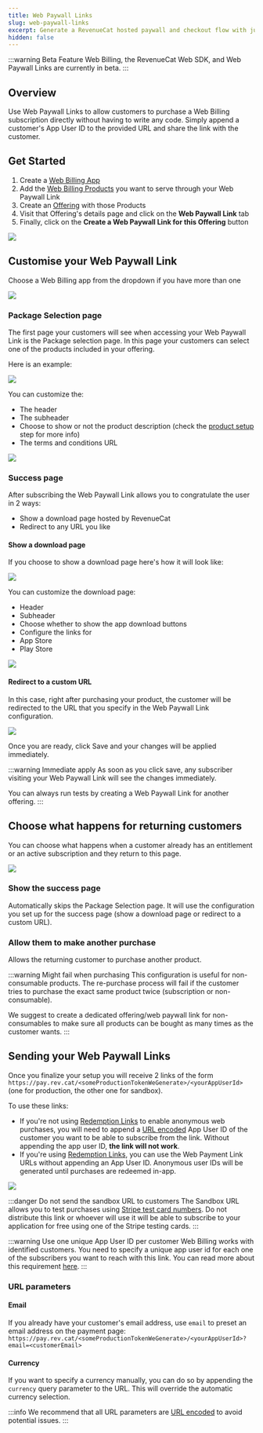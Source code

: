 ```yaml
---
title: Web Paywall Links
slug: web-paywall-links
excerpt: Generate a RevenueCat hosted paywall and checkout flow with just a few clicks
hidden: false
---
```


:::warning Beta Feature
Web Billing, the RevenueCat Web SDK, and Web Paywall Links are currently in beta.
:::

## Overview
Use Web Paywall Links to allow customers to purchase a Web Billing subscription directly without having to write any code.
Simply append a customer's App User ID to the provided URL and share the link with the customer.

## Get Started

1. Create a [Web Billing App](/web/revenuecat-billing#app-configuration)
2. Add the [Web Billing Products](/web/revenuecat-billing/product-setup) you want to serve through your Web Paywall Link
3. Create an [Offering](/tools/offerings-guide) with those Products
4. Visit that Offering's details page and click on the **Web Paywall Link** tab
5. Finally, click on the **Create a Web Paywall Link for this Offering** button

![](/images/web-billing/web-paywall-link-create.png)


## Customise your Web Paywall Link

Choose a Web Billing app from the dropdown if you have more than one

![](/images/web-billing/web-paywall-link-choose-app.png)


### Package Selection page
The first page your customers will see when accessing your Web Paywall Link is the Package selection page.
In this page your customers can select one of the products included in your offering.

Here is an example:

![](/images/web-billing/web-paywall-link-package-example.png)

You can customize the:
* The header
* The subheader
* Choose to show or not the product description (check the [product setup](/web/revenuecat-billing/product-setup) step for more info)
* The terms and conditions URL

![](/images/web-billing/web-paywall-link-package-config.png)


### Success page
After subscribing the Web Paywall Link allows you to congratulate the user in 2 ways:
* Show a download page hosted by RevenueCat
* Redirect to any URL you like

#### Show a download page
If you choose to show a download page here's how it will look like:

![](/images/web-billing/web-paywall-link-success-example.png)

You can customize the download page:
* Header
* Subheader
* Choose whether to show the app download buttons
* Configure the links for
* App Store
* Play Store

![](/images/web-billing/web-paywall-link-success-config.png)

#### Redirect to a custom URL
In this case, right after purchasing your product, the customer will be redirected to the URL that you specify in the
Web Paywall Link configuration.

![](/images/web-billing/web-paywall-link-redirect-config.png)

Once you are ready, click Save and your changes will be applied immediately.

:::warning Immediate apply
As soon as you click save, any subscriber visiting your Web Paywall Link will see the changes immediately.

You can always run tests by creating a Web Paywall Link for another offering.
:::

## Choose what happens for returning customers
You can choose what happens when a customer already has an entitlement or an active subscription and they return to this page.

![](/images/web-billing/web-paywall-link-choose-returning-customers.png)

### Show the success page
Automatically skips the Package Selection page. It will use the configuration you set up for the success page (show a download page or redirect to a custom URL).

### Allow them to make another purchase
Allows the returning customer to purchase another product.

:::warning Might fail when purchasing
This configuration is useful for non-consumable products.
The re-purchase process will fail if the customer tries to purchase the exact same product twice (subscription or non-consumable).

We suggest to create a dedicated offering/web paywall link for non-consumables to make sure all products can be bought as many times as the customer wants.
:::

## Sending your Web Paywall Links

Once you finalize your setup you will receive 2 links of the form `https://pay.rev.cat/<someProductionTokenWeGenerate>/<yourAppUserId>` (one for production, the other one for sandbox).

To use these links:
- If you're not using [Redemption Links](/web/revenuecat-billing/redemption-links) to enable anonymous web purchases, you will need to append a [URL encoded](https://www.w3schools.com/tags/ref_urlencode.ASP) App User ID of the customer you want to be able to subscribe from the link. Without appending the app user ID, **the link will not work**.
- If you're using [Redemption Links](/web/revenuecat-billing/redemption-links), you can use the Web Payment Link URLs without appending an App User ID. Anonymous user IDs will be generated until purchases are redeemed in-app.

![](/images/web-billing/web-paywall-link-urls.png)

:::danger Do not send the sandbox URL to customers
The Sandbox URL allows you to test purchases using [Stripe test card numbers](https://docs.stripe.com/testing#use-test-cards).
Do not distribute this link or whoever will use it will be able to subscribe to your application for free using one
of the Stripe testing cards.
:::

:::warning Use one unique App User ID per customer
Web Billing works with identified customers. You need to specify a unique app user id for each one of the subscribers you
want to reach with this link. You can read more about this requirement [here](/web/revenuecat-billing#identifying-customers).
:::

### URL parameters

#### Email
If you already have your customer's email address, use `email` to preset an email address on the payment page: `https://pay.rev.cat/<someProductionTokenWeGenerate>/<yourAppUserId>?email=<customerEmail>`

#### Currency
If you want to specify a currency manually, you can do so by appending the `currency` query parameter to the URL. This will override the automatic currency selection.

:::info
We recommend that all URL parameters are [URL encoded](https://www.urlencoder.org/) to avoid potential issues.
:::
